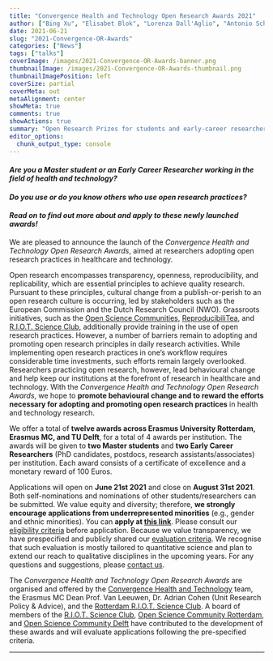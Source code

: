 ```yaml
---
title: "Convergence Health and Technology Open Research Awards 2021"
author: ["Bing Xu", "Elisabet Blok", "Lorenza Dall'Aglio", "Antonio Schettino"]
date: 2021-06-21
slug: "2021-Convergence-OR-Awards"
categories: ["News"]
tags: ["talks"]
coverImage: /images/2021-Convergence-OR-Awards-banner.png
thumbnailImage: /images/2021-Convergence-OR-Awards-thumbnail.png
thumbnailImagePosition: left
coverSize: partial
coverMeta: out
metaAlignment: center
showMeta: true
comments: true
showActions: true
summary: "Open Research Prizes for students and early-career researchers!"
editor_options: 
  chunk_output_type: console
---
```


#### *Are you a Master student or an Early Career Researcher working in the field of health and technology?*   

#### *Do you use or do you know others who use open research practices?*   

#### *Read on to find out more about and apply to these newly launched awards!*

We are pleased to announce the launch of the *Convergence Health and Technology Open Research Awards*, aimed at researchers adopting open research practices in healthcare and technology. 

Open research encompasses transparency, openness, reproducibility, and replicability, which are essential principles to achieve quality research. Pursuant to these principles, cultural change from a publish-or-perish to an open research culture is occurring, led by stakeholders such as the European Commission and the Dutch Research Council (NWO). Grassroots initiatives, such as the [Open Science Communities](http://startyourosc.com/), [ReproducibiliTea](https://reproducibilitea.org/), and [R.I.O.T. Science Club](http://riotscience.co.uk/), additionally provide training in the use of open research practices. However, a number of barriers remain to adopting and promoting open research principles in daily research activities. While implementing open research practices in one's workflow requires considerable time investments, such efforts remain largely overlooked. Researchers practicing open research, however, lead behavioural change and help keep our institutions at the forefront of research in healthcare and technology. With the *Convergence Health and Technology Open Research Awards*, we hope to **promote behavioural change and to reward the efforts necessary for adopting and promoting open research practices** in health and technology research.

We offer a total of **twelve awards across Erasmus University Rotterdam, Erasmus MC, and TU Delft**, for a total of 4 awards per institution. The awards will be given to **two Master students** and **two Early Career Researchers** (PhD candidates, postdocs, research assistants/associates) per institution. Each award consists of a certificate of excellence and a monetary reward of 100 Euros.

Applications will open on **June 21st 2021** and close on **August 31st 2021**. Both self-nominations and nominations of other students/researchers can be submitted. We value equity and diversity; therefore, **we strongly encourage applications from underrepresented minorities** (e.g., gender and ethnic minorities). You can **apply at [this link](https://docs.google.com/forms/d/e/1FAIpQLSekikGGGjhCVF-z052AnUklN3KV-_TH7MuO4EUuvI1uo6V_iQ/viewform)**. Please consult our [eligibility criteria](https://docs.google.com/document/d/1nBmTeQom70n2Iw_HT6GCQRWv6zN8LS0LLQVNvy7x_UE/edit?usp=sharing) before application. Because we value transparency, we have prespecified and publicly shared our [evaluation criteria](https://docs.google.com/document/d/16RztntO8UTdO5ymOGrfJOU-aj9FAGbrcHj3mIQ4Egeo/edit?usp=sharing). We recognise that such evaluation is mostly tailored to quantitative science and plan to extend our reach to qualitative disciplines in the upcoming years. For any questions and suggestions, please [contact us](mailto:info@riotscienceNL.com).

The *Convergence Health and Technology Open Research Awards* are organised and offered by the [Convergence Health and Technology](https://convergence.healthandtechnology.nl/) team, the Erasmus MC Dean Prof. Van Leeuwen, Dr. Adrian Cohen (Unit Research Policy & Advice), and the [Rotterdam R.I.O.T. Science Club](https://www.riotsciencenl.com/). A board of members of the [R.I.O.T. Science Club](http://www.riotscience.co.uk/), [Open Science Community Rotterdam](https://www.openscience-rotterdam.com/home/), and [Open Science Community Delft](https://osc-delft.github.io/) have contributed to the development of these awards and will evaluate applications following the pre-specified criteria.

***


